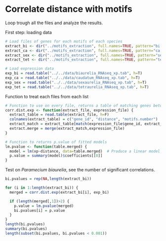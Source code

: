 # Correlate distance with motifs #

Loop trough all the files and analyze the results.

First step: loading data
```r
# Load files of genes for each motifs of each species
extract_bi <- dir("../motifs_extraction", full.names=TRUE, pattern="bi.res$")
extract_ca <- dir("../motifs_extraction", full.names=TRUE, pattern="ca.res$")
extract_sex <- dir("../motifs_extraction", full.names=TRUE, pattern="sex.res$")
extract_tet <- dir("../motifs_extraction", full.names=TRUE, pattern="tet.res$")

# Load expression data
exp_bi = read.table("../../data/biaurelia_RNAseq_xp.tab", h=T)
exp_ca = read.table("../../data/caudatum_RNAseq_xp.tab", h=T)
exp_sex = read.table("../../data/sexaurelia_RNAseq_xp.tab", h=T)
exp_tet = read.table("../../data/tetraurelia_RNAseq_xp.tab", h=T)
```

Function to treat each files from each list
```r
# Function to use on every file, returns a table of matching genes between expression and extracted data
corr.dist.exp <- function(extract_file, expression_file) {
  extract_table = read.table(extract_file, h=F)
  colnames(extract_table) = c("gene_id", "distance", "motifs.number")
  extract_match = extract_table[match(expression_file$gene_id, extract_table$gene_id, nomatch=0),]
  extract.merge = merge(extract_match,expression_file)
}

# Function to returns p.value of fitted models
lm.pvalue <- function(table.merged) {
  model = lm(xp~distance, data=table.merged)  # Produce a linear model for data
  p.value = summary(model)$coefficients[[8]]
}
```

Test on *Paramecium biaurelia*, see the number of significant correlations.

```r
bi.pvalues = rep(NA,length(extract_bi))

for (i in 1:length(extract_bi)) {
  merged = corr.dist.exp(extract_bi[i], exp_bi)

  if (length(merged[,1])>2) {
    p.value = lm.pvalue(merged)
    bi.pvalues[i] = p.value
  }
}
length(bi.pvalues)
summary(bi.pvalues)
length(subset(bi.pvalues, bi.pvalues < 0.001))
```